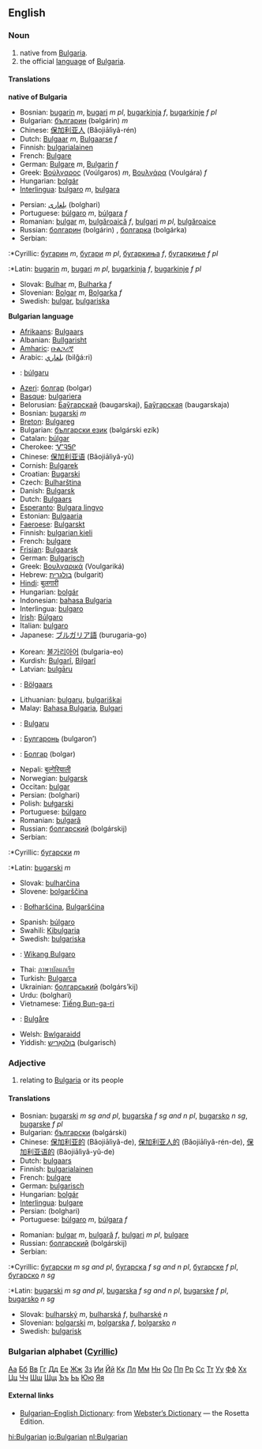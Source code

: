==English==
===Noun===
# native from [[Bulgaria]].
# the official [[language]] of [[Bulgaria]].

====Translations====
'''native of Bulgaria'''
{{top}}
*Bosnian: [[bugarin]] ''m'', [[bugari]] ''m pl'', [[bugarkinja]] ''f'', [[bugarkinje]] ''f pl''
*Bulgarian: [[българин]] (bəlgárin) ''m''
*Chinese: [[保加利亚人]] (Bǎojiālìyǎ-rén)
*Dutch: [[Bulgaar]] ''m'', [[Bulgaarse]] ''f''
*Finnish: [[bulgarialainen]]
*French: [[Bulgare]] 
*German: [[Bulgare]] ''m'', [[Bulgarin]] ''f''
*Greek: [[Βούλγαρος]] (Voúlgaros) ''m'', [[Βουλγάρα]] (Voulgára) ''f''
*Hungarian: [[bolgár]]
*[[Interlingua]]: [[bulgaro]] ''m'', [[bulgara]] {{f}}
{{mid}}
*Persian: [[بلغاری]] (bolghari)
*Portuguese: [[búlgaro]] ''m'', [[búlgara]] ''f''
*Romanian: [[bulgar]] ''m'', [[bulgăroaică]] ''f'', [[bulgari]] ''m pl'', [[bulgăroaice]]
*Russian: [[болгарин]] (bolgárin) {{m}}, [[болгарка]] (bolgárka) {{f}}
*Serbian:
:*Cyrillic: [[бугарин]] ''m'', [[бугари]] ''m pl'', [[бугаркиња]] ''f'', [[бугаркиње]] ''f pl''
:*Latin: [[bugarin]] ''m'', [[bugari]] ''m pl'', [[bugarkinja]] ''f'', [[bugarkinje]] ''f pl''
*Slovak: [[Bulhar]] ''m'', [[Bulharka]] ''f''
*Slovenian: [[Bolgar]] ''m'', [[Bolgarka]] ''f''
*Swedish: [[bulgar]], [[bulgariska]]
{{bottom}}

'''Bulgarian language'''
{{top}}
*[[Afrikaans]]: [[Bulgaars]]
*Albanian: [[Bullgarisht]]
*[[Amharic]]: [[ቡልጋሪኛ]]
*Arabic: [[بلغاري]] (bilğá:ri)
*{{ast}}: [[búlgaru]]
*[[Azeri]]: [[болгар]] (bolgar)
*[[Basque]]: [[bulgariera]]
*Belorusian: [[Баўгарскай]] (baugarskaj), [[Баўгарская]] (baugarskaja)
*Bosnian: [[bugarski]] ''m''
*[[Breton]]: [[Bulgareg]]
*Bulgarian: [[български език]] (bəlgárski ezík) {{m}}
*Catalan: [[búlgar]]
*Cherokee: [[ᏉᎸᎦᎵ]]
*Chinese: [[保加利亚语]] (Bǎojiālìyǎ-yǔ)
*Cornish: [[Bulgarek]]
*Croatian: [[Bugarski]]
*Czech: [[Bulharština]]
*Danish: [[Bulgarsk]]
*Dutch: [[Bulgaars]]
*[[Esperanto]]: [[Bulgara lingvo]]
*Estonian: [[Bulgaaria]]
*[[Faeroese]]: [[Bulgarskt]]
*Finnish: [[bulgarian kieli]]
*French: [[bulgare]]
*[[Frisian]]: [[Bulgaarsk]]
*German: [[Bulgarisch]] {{n}}
*Greek: [[Βουλγαρικά]] (Voulgariká)
*Hebrew: [[בולגרית]] (bulgarit)
*[[Hindi]]: [[बुलगारी]]
*Hungarian: [[bolgár]]
*Indonesian: [[bahasa Bulgaria]]
*Interlingua: [[bulgaro]]
*[[Irish]]: [[Búlgaro]]
*Italian: [[bulgaro]]
*Japanese: [[ブルガリア語]] (burugaria-go)
{{mid}}
*Korean: [[불가리아어]] (bulgaria-eo)
*Kurdish: [[Bulgarî]], [[Bilgarî]]
*Latvian: [[bulgāru]]
*{{li}}: [[Bölgaars]]
*Lithuanian: [[bulgarų]], [[bulgariškai]]
*Malay: [[Bahasa Bulgaria]], [[Bulgari]]
*{{mt}}: [[Bulgaru]]
*{{mdf}}: [[Булгаронь]] (bulgaron’)
*{{mn}}: [[Болгар]] (bolgar)
*Nepali: [[बुल्गेरियाली]]
*Norwegian: [[bulgarsk]]
*Occitan: [[bulgar]]
*Persian: {{FAchar|[[بلغاری]]}} (bolghari)
*Polish: [[bułgarski]]
*Portuguese: [[búlgaro]] {{m}}
*Romanian: [[bulgară]]
*Russian: [[болгарский]] (bolgárskij)
*Serbian:
:*Cyrillic: [[бугарски]] ''m''
:*Latin: [[bugarski]] ''m''
*Slovak: [[bulharčina]] {{f}}
*Slovene: [[bolgarščina]] {{f}}
*{{wen}}: [[Bołharšćina]], [[Bulgaršćina]]
*Spanish: [[búlgaro]]
*Swahili: [[Kibulgaria]]
*Swedish: [[bulgariska]]
*{{tl}}: [[Wikang Bulgaro]]
*Thai: [[ภาษาบัลแกเรีย]]
*Turkish: [[Bulgarca]]
*Ukrainian: [[болгарський]] (bolgárs’kij)
*Urdu: {{FAchar|[[بلغاری]]}} (bolghari)
*Vietnamese: [[Tiếng Bun-ga-ri]]
*{{wa}}: [[Bulgåre]]
*Welsh: [[Bwlgaraidd]]
*Yiddish: [[בולגאַריש]] (bulgarisch)
{{bottom}}

===Adjective===
# relating to [[Bulgaria]] or its people

====Translations====
{{top}}
*Bosnian: [[bugarski]] ''m sg and pl'', [[bugarska]] ''f sg and n pl'', [[bugarsko]] ''n sg'', [[bugarske]] ''f pl''
*Bulgarian: [[български]] (bəlgárski)
*Chinese: [[保加利亚的]] (Bǎojiālìyǎ-de), [[保加利亚人的]] (Bǎojiālìyǎ-rén-de), [[保加利亚语的]] (Bǎojiālìyǎ-yǔ-de)
*Dutch: [[bulgaars]]
*Finnish: [[bulgarialainen]]
*French: [[bulgare]]
*German: [[bulgarisch]]
*Hungarian: [[bolgár]]
*[[Interlingua]]: [[bulgare]]
*Persian: {{FAchar|[[بلغاری]]}} (bolghari)
*Portuguese: [[búlgaro]] ''m'', [[búlgara]] ''f''
{{mid}}
*Romanian: [[bulgar]] ''m'', [[bulgară]] ''f'', [[bulgari]] ''m pl'', [[bulgare]]
*Russian: [[болгарский]] (bolgárskij)
*Serbian:
:*Cyrillic: [[бугарски]] ''m sg and pl'', [[бугарска]] ''f sg and n pl'', [[бугарске]] ''f pl'', [[бугарско]] ''n sg''
:*Latin: [[bugarski]] ''m sg and pl'', [[bugarska]] ''f sg and n pl'', [[bugarske]] ''f pl'', [[bugarsko]] ''n sg''
*Slovak: [[bulharský]] ''m'', [[bulharská]] ''f'', [[bulharské]] ''n''
*Slovenian: [[bolgarski]] ''m'', [[bolgarska]] ''f'', [[bolgarsko]] ''n''
*Swedish: [[bulgarisk]]
{{bottom}}

===Bulgarian alphabet ([[w:Cyrillic|Cyrillic]])===
[[А|Аа]] [[Б|Бб]] [[В|Вв]] [[Г|Гг]] [[Д|Дд]] [[Е|Ее]] [[Ж|Жж]] [[З|Зз]] [[И|Ии]] [[Й|Йй]]  
[[К|Кк]] [[Л|Лл]] [[М|Мм]] [[Н|Нн]] [[О|Оо]] [[П|Пп]] [[Р|Рр]] [[С|Сс]] [[Т|Тт]] [[У|Уу]]  [[Ф|Фф]] [[Х|Хх]] [[Ц|Цц]] [[Ч|Чч]] [[Ш|Шш]] [[Щ|Щщ]] [[Ъ|Ъъ]] [[Ь|Ьь]] [[Ю|Юю]] [[Я|Яя]]  

==== External links====
{{interwiktionary|code=bg}}
*[http://www.websters-online-dictionary.org/definition/Bulgarian-english/ Bulgarian–English Dictionary]: from [http://www.websters-online-dictionary.org/ Webster’s Dictionary] — the Rosetta Edition.

[[hi:Bulgarian]]
[[io:Bulgarian]]
[[nl:Bulgarian]]